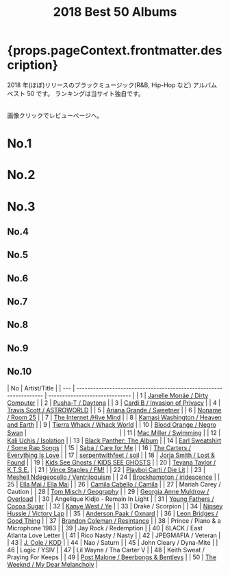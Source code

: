 ﻿---
title: 2018 Best 50 Albums
tabs: ["2023", "2022", "2021", "2020", "2019", "2018", "2017", "2016"]
description: 2018 Black Music Best 50 Albums by planet.ky
keywords: "2018, album best 50, CD best 50, black music, Hip-Hop, Rap, Soul, R&B"
---


<h1> {props.pageContext.frontmatter.description} </h1>

<PageDescription>

2018 年(ほぼ)リリースのブラックミュージック(R&B, Hip-Hop など) アルバム ベスト 50 です。
ランキングは当サイト独自です。

<br />
画像クリックでレビューページへ。

</PageDescription>

<Row>
  <Column colMd={2} colLg={3} noGutterMdLeft>
    <h1>No.1</h1>
    <Review1 />
  </Column>
  <Column colMd={2} colLg={3} noGutterMdLeft>
    <h1>No.2</h1>
    <Review2 />
  </Column>
  <Column colMd={2} colLg={3} noGutterMdLeft>
    <h1>No.3</h1>
    <Review3 />
  </Column>
</Row>

<Row>
  <Column colMd={2} colLg={3} noGutterMdLeft>
    <h2>No.4</h2>
    <Review4 />
  </Column>
  <Column colMd={2} colLg={3} noGutterMdLeft>
    <h2>No.5</h2>
    <Review5 />
  </Column>
  <Column colMd={2} colLg={3} noGutterMdLeft>
    <h2>No.6</h2>
    <Review6 />
  </Column>
</Row>

<Row>
  <Column colMd={2} colLg={2} noGutterMdLeft>
    <h2>No.7</h2>
    <Review7 />
  </Column>
  <Column colMd={2} colLg={2} noGutterMdLeft>
    <h2>No.8</h2>
    <Review8 />
  </Column>
  <Column colMd={2} colLg={2} noGutterMdLeft>
    <h2>No.9</h2>
    <Review9 />
  </Column>
  <Column colMd={2} colLg={2} noGutterMdLeft>
    <h2>No.10</h2>
    <Review10 />
  </Column>
</Row>

| No  | Artist/Title                                                       |
| --- | ------------------------------------------------------------------ | ------------------------------ |
| 1   | [Janelle Monáe / Dirty Computer](/review/janellemonae3L)           |
| 2   | [Pusha-T / Daytona](/review/pushat3L)                              |
| 3   | [Cardi B / Invasion of Privacy](/review/cardib1L)                  |
| 4   | [Travis Scott / ASTROWORLD](/review/travisscott3L)                 |
| 5   | [Ariana Grande / Sweetner](/review/arianagrande4L)                 |
| 6   | [Noname / Room 25](/review/noname2L)                               |
| 7   | [The Internet /Hive Mind](/review/theinternet2L)                   |
| 8   | [Kamasi Washington / Heaven and Earth](/review/kamasiwashington3L) |
| 9   | [Tierra Whack / Whack World](/review/tierrawhack1L)                |
| 10  | [Blood Orange / Negro Swan](/review/bloodorange3L)                 | 　　　　　　　　　　　　　　　 |
| 11  | [Mac Miller / Swimming](/review/macmiller2L)                       |
| 12  | [Kali Uchis / Isolation](/review/kaliuchis1L)                      |
| 13  | [Black Panther: The Album](/review/blackpantherL)                  |
| 14  | [Earl Sweatshirt / Some Rap Songs](/review/earlsweatshirt3L)       |
| 15  | [Saba / Care for Me](/review/saba1L)                               |
| 16  | [The Carters / Everything Is Love](/review/carters1L)              |
| 17  | [serpentwithfeet / soil](/review/serpentwithfeet1L)                |
| 18  | [Jorja Smith / Lost & Found](/review/jorjasmith1L)                 |
| 19  | [Kids See Ghosts / KIDS SEE GHOSTS](/review/kidsseeghosts1L)       |
| 20  | [Teyana Taylor / K.T.S.E.](/review/teyanataylor2L)                 |
| 21  | [Vince Staples / FM!](/review/vincestaples4L)                      |
| 22  | [Playboi Carti / Die Lit](/review/playboicarti1L)                  |
| 23  | [Meshell Ndegeocello / Ventriloquism](/review/ndegeocello4L)       |
| 24  | [Brockhampton / iridescence](/review/brockhampton1L)               |
| 25  | [Ella Mai / Ella Mai](/review/ellamai1L)                           |
| 26  | [Camila Cabello / Camila](/review/camilacabello1L)                 |
| 27  | Mariah Carey / Caution                                             |
| 28  | [Tom Misch / Geography](/review/tommisch1L)                        |
| 29  | [Georgia Anne Muldrow / Overload](/review/georgiaannemuldrow1L)    |
| 30  | Angelique Kidjo - Remain In Light                                  |
| 31  | [Young Fathers / Cocoa Sugar](/review/youngfathers2L)              |
| 32  | [Kanye West / Ye](/review/kanyewest9L)                             |
| 33  | Drake / Scorpion                                                   |
| 34  | [Nipsey Hussle / Victory Lap](/review/nipseyhussle1L)              |
| 35  | [Anderson.Paak / Oxnard](/review/andersonpaak3L)                   |
| 36  | [Leon Bridges / Good Thing](/review/leonbridges2L)                 |
| 37  | [Brandon Coleman / Resintance](/review/brandoncoleman1L)           |
| 38  | Prince / Piano & a Microphone 1983                                 |
| 39  | Jay Rock / Redemption                                              |
| 40  | 6LACK / East Atlanta Love Letter                                   |
| 41  | Rico Nasty / Nasty                                                 |
| 42  | JPEGMAFIA / Veteran                                                |
| 43  | [J. Cole / KOD](/review/jcole3L)                                   |
| 44  | Nao / Saturn                                                       |
| 45  | John Cleary / Dyna-Mite                                            |
| 46  | Logic / YSIV                                                       |
| 47  | Lil Wayne / Tha Carter V                                           |
| 48  | Keith Sweat / Praying For Keeps                                    |
| 49  | [Post Malone / Beerbongs & Bentleys](/review/postmalone1L)         |
| 50  | [The Weeknd / My Dear Melancholy](/review/weeknd5L)                |
